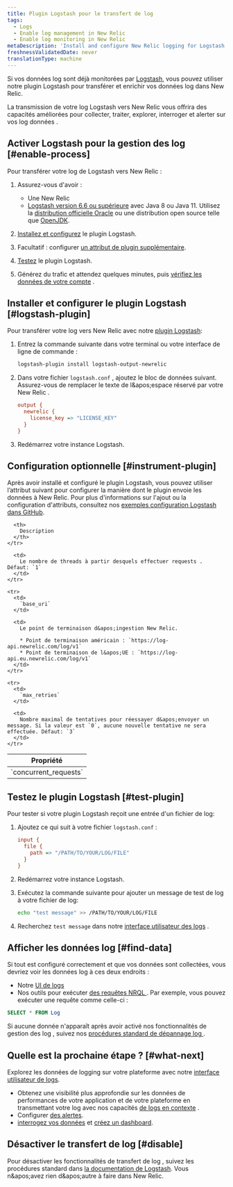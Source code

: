 ```yaml
---
title: Plugin Logstash pour le transfert de log
tags:
  - Logs
  - Enable log management in New Relic
  - Enable log monitoring in New Relic
metaDescription: 'Install and configure New Relic logging for Logstash, so you can use enhanced log management capabilities.'
freshnessValidatedDate: never
translationType: machine
---
```


Si vos données log sont déjà monitorées par [Logstash](https://www.elastic.co/products/logstash), vous pouvez utiliser notre plugin Logstash pour transférer et enrichir vos données log dans New Relic.

La transmission de votre log Logstash vers New Relic vous offrira des <InlinePopover type="logs" />capacités améliorées pour collecter, traiter, explorer, interroger et alerter sur vos log données .

## Activer Logstash pour la gestion des log [#enable-process]

Pour transférer votre log de Logstash vers New Relic :

1. Assurez-vous d&apos;avoir :

   * Une New Relic<InlinePopover type="licenseKey" />
   * [Logstash version 6.6 ou supérieure](https://www.elastic.co/guide/en/logstash/current/installing-logstash.html) avec Java 8 ou Java 11. Utilisez la [distribution officielle Oracle](http://www.oracle.com/technetwork/java/javase/downloads/index.html) ou une distribution open source telle que [OpenJDK](http://openjdk.java.net/).

2. [Installez et configurez](#logstash-plugin) le plugin Logstash.

3. Facultatif : configurer [un attribut de plugin supplémentaire](#instrument-plugin).

4. [Testez](#test-plugin) le plugin Logstash.

5. Générez du trafic et attendez quelques minutes, puis [vérifiez les données de votre compte](#find-data) .

## Installer et configurer le plugin Logstash [#logstash-plugin]

Pour transférer votre log vers New Relic avec notre [plugin Logstash](https://github.com/newrelic/logstash-output-plugin):

1. Entrez la commande suivante dans votre terminal ou votre interface de ligne de commande :

   ```bash
   logstash-plugin install logstash-output-newrelic
   ```

2. Dans votre fichier `logstash.conf` , ajoutez le bloc de données suivant. Assurez-vous de remplacer le texte de l&amp;apos;espace réservé par votre New Relic <InlinePopover type="licenseKey" />.

   ```ini
   output {
     newrelic {
       license_key => "LICENSE_KEY"
     }
   }
   ```

3. Redémarrez votre instance Logstash.

<InstallFeedback />

## Configuration optionnelle [#instrument-plugin]

Après avoir installé et configuré le plugin Logstash, vous pouvez utiliser l’attribut suivant pour configurer la manière dont le plugin envoie les données à New Relic. Pour plus d&apos;informations sur l&apos;ajout ou la configuration d&apos;attributs, consultez nos [exemples configuration Logstash dans GitHub](https://github.com/newrelic/logstash-examples/blob/master/README.md#example-configurations-for-logstash).

<table>
  <thead>
    <tr>
      <th style={{ width: "200px" }}>
        Propriété
      </th>

      <th>
        Description
      </th>
    </tr>
  </thead>

  <tbody>
    <tr>
      <td>
        `concurrent_requests`
      </td>

      <td>
        Le nombre de threads à partir desquels effectuer requests . Défaut: `1`
      </td>
    </tr>

    <tr>
      <td>
        `base_uri`
      </td>

      <td>
        Le point de terminaison d&apos;ingestion New Relic.

        * Point de terminaison américain : `https://log-api.newrelic.com/log/v1`
        * Point de terminaison de l&apos;UE : `https://log-api.eu.newrelic.com/log/v1`
      </td>
    </tr>

    <tr>
      <td>
        `max_retries`
      </td>

      <td>
        Nombre maximal de tentatives pour réessayer d&apos;envoyer un message. Si la valeur est `0`, aucune nouvelle tentative ne sera effectuée. Défaut: `3`
      </td>
    </tr>
  </tbody>
</table>

## Testez le plugin Logstash [#test-plugin]

Pour tester si votre plugin Logstash reçoit une entrée d&apos;un fichier de log:

1. Ajoutez ce qui suit à votre fichier `logstash.conf` :

   ```ini
   input {
     file {
       path => "/PATH/TO/YOUR/LOG/FILE"
     }
   }
   ```

2. Redémarrez votre instance Logstash.

3. Exécutez la commande suivante pour ajouter un message de test de log à votre fichier de log:

   ```bash
   echo "test message" >> /PATH/TO/YOUR/LOG/FILE
   ```

4. Recherchez `test message` dans notre [interface utilisateur des logs](https://one.newrelic.com/launcher/logger.log-launcher) .

## Afficher les données log [#find-data]

Si tout est configuré correctement et que vos données sont collectées, vous devriez voir les données log à ces deux endroits :

* Notre [UI de logs](https://one.newrelic.com/launcher/logger.log-launcher)
* Nos outils pour exécuter [des requêtes NRQL ](/docs/chart-builder/use-chart-builder/choose-data/use-advanced-nrql-mode-specify-data). Par exemple, vous pouvez exécuter une requête comme celle-ci :

```sql
SELECT * FROM Log
```

Si aucune donnée n&apos;apparaît après avoir activé nos fonctionnalités de gestion des log , suivez nos [procédures standard de dépannage log ](/docs/logs/log-management/troubleshooting/no-log-data-appears-ui/).

## Quelle est la prochaine étape ? [#what-next]

Explorez les données de logging sur votre plateforme avec notre [interface utilisateur de logs](/docs/logs/log-management/ui-data/use-logs-ui/).

* Obtenez une visibilité plus approfondie sur les données de performances de votre application et de votre plateforme en transmettant votre log avec nos capacités [de logs en contexte](/docs/logs/enable-log-management-new-relic/configure-logs-context/configure-logs-context-apm-agents/) .
* Configurer [des alertes](/docs/alerts-applied-intelligence/new-relic-alerts/alert-conditions/create-alert-conditions/).
* [interrogez vos données](/docs/query-your-data/explore-query-data/get-started/introduction-querying-new-relic-data/) et [créez un dashboard](/docs/query-your-data/explore-query-data/dashboards/introduction-dashboards/).

## Désactiver le transfert de log [#disable]

Pour désactiver les fonctionnalités de transfert de log , suivez les procédures standard dans [la documentation de Logstash](https://www.elastic.co/products/logstash). Vous n&amp;apos;avez rien d&amp;apos;autre à faire dans New Relic.